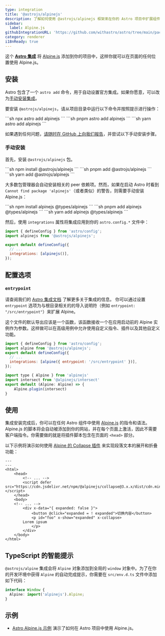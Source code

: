 ```yaml
---
type: integration
title: '@astrojs/alpinejs'
description: 了解如何使用 @astrojs/alpinejs 框架来在你的 Astro 项目中扩展组件支持。
sidebar:
  label: Alpine.js
githubIntegrationURL: 'https://github.com/withastro/astro/tree/main/packages/integrations/alpinejs/'
category: renderer
i18nReady: true
---
```



这个 **[Astro 集成][astro-integration]** 将 [Alpine.js](https://alpinejs.dev/) 添加到你的项目中，这样你就可以在页面的任何位置使用 Alpine.js。

## 安装

Astro 包含了一个 `astro add` 命令，用于自动设置官方集成。如果你愿意，可以改为[手动安装集成](#手动安装)。

要安装 `@astrojs/alpinejs`，请从项目目录中运行以下命令并按照提示进行操作：

<PackageManagerTabs>
  <Fragment slot="npm">
    ```sh
    npx astro add alpinejs
    ```
  </Fragment>
  <Fragment slot="pnpm">
    ```sh
    pnpm astro add alpinejs
    ```
  </Fragment>
  <Fragment slot="yarn">
    ```sh
    yarn astro add alpinejs
    ```
  </Fragment>
</PackageManagerTabs>

如果遇到任何问题，[请随时在 GitHub 上向我们报告](https://github.com/withastro/astro/issues)，并尝试以下手动安装步骤。

### 手动安装

首先，安装 `@astrojs/alpinejs` 包。

<PackageManagerTabs>
  <Fragment slot="npm">
    ```sh
    npm install @astrojs/alpinejs
    ```
  </Fragment>
  <Fragment slot="pnpm">
    ```sh
    pnpm add @astrojs/alpinejs
    ```
  </Fragment>
  <Fragment slot="yarn">
    ```sh
    yarn add @astrojs/alpinejs
    ```
  </Fragment>
</PackageManagerTabs>

大多数包管理器会自动安装相关的 peer 依赖项。然而，如果在启动 Astro 时看到 `Cannot find package 'alpinejs'`（或者类似）的警告，则需要手动安装 Alpine.js：

<PackageManagerTabs>
  <Fragment slot="npm">
  ```sh
  npm install alpinejs @types/alpinejs
  ```
  </Fragment>
  <Fragment slot="pnpm">
  ```sh
  pnpm add alpinejs @types/alpinejs
  ```
  </Fragment>
  <Fragment slot="yarn">
  ```sh
  yarn add alpinejs @types/alpinejs
  ```
  </Fragment>
</PackageManagerTabs>

然后，使用 `integrations` 属性将集成应用到你的 `astro.config.*` 文件中：

```js ins="alpinejs()" title="astro.config.mjs" ins={2}
import { defineConfig } from 'astro/config';
import alpinejs from '@astrojs/alpinejs';

export default defineConfig({
  // ...
  integrations: [alpinejs()],
});
```

## 配置选项

### `entrypoint`

请查阅我们的 [Astro 集成文档][astro-integration] 了解更多关于集成的信息。
你可以通过设置 `entrypoint` 选项为与根目录相关的的导入说明符（例如 `entrypoint: "/src/entrypoint"`）来扩展 Alpine。

这个文件的默认导出应该是一个函数，该函数接收一个在应用启动前的 Alpine 实例作为参数。这样做可以在高级用例中允许使用自定义指令、插件以及其他自定义功能。

```js title="astro.config.mjs"
import { defineConfig } from 'astro/config';
import alpine from '@astrojs/alpinejs';
export default defineConfig({
  // ...
  integrations: [alpine({ entrypoint: '/src/entrypoint' })],
});
```



```js title="src/entrypoint.ts"
import type { Alpine } from 'alpinejs'
import intersect from '@alpinejs/intersect'
export default (Alpine: Alpine) => {
    Alpine.plugin(intersect)
}
```

## 使用

集成安装完成后，你可以在任何 Astro 组件中使用 [Alpine.js](https://alpinejs.dev/) 的指令和语法。Alpine.js 的脚本将会自动被添加到你的网站，并在每个页面上激活，因此不需要客户端指令。你需要做的就是将插件脚本包含在页面的 `<head>` 部分。

以下示例将演示如何使用 [Alpine 的 Collapse 插件](https://alpinejs.dev/plugins/collapse) 来实现段落文本的展开和折叠功能：

```astro title="src/pages/index.astro" ins={6} ins="x-collapse"
---
---
<html>
	<head>
		<!-- ... -->
		<script defer src="https://cdn.jsdelivr.net/npm/@alpinejs/collapse@3.x.x/dist/cdn.min.js"></script>
	</head>
	<body>
    <!-- ... -->
		<div x-data="{ expanded: false }">
			<button @click="expanded = ! expanded">切换内容</button>
			<p id="foo" x-show="expanded" x-collapse>
        Lorem ipsum
			</p>
		</div>
	</body>
</html>
```

## TypeScript 的智能提示

`@astrojs/alpine` 集成会将 `Alpine` 对象添加到全局的 `window` 对象中。为了在你的开发环境中获得 `Alpine` 的自动完成提示，你需要在 `src/env.d.ts` 文件中添加如下代码：

```ts title="src/env.d.ts"
interface Window {
  Alpine: import('alpinejs').Alpine;
}
```

## 示例

* [Astro Alpine.js 示例](https://github.com/withastro/astro/tree/main/examples/framework-alpine) 演示了如何在 Astro 项目中使用 Alpine.js。


[astro-integration]: /zh-cn/guides/integrations-guide/

[astro-ui-frameworks]: /zh-cn/guides/framework-components/#使用框架组件

